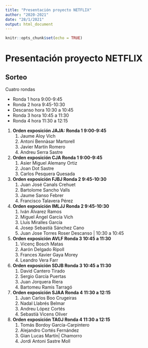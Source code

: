 ```yaml
---
title: "Presentación proyecto NETFLIX"
author: "2020-2021"
date: "28/1/2021"
output: html_document
---
```


```r
knitr::opts_chunk$set(echo = TRUE)
```


# Presentación proyecto NETFLIX



## Sorteo 



Cuatro rondas 

* Ronda 1 hora  9:00-9:45
* Ronda 2 hora 9:45-10:30     	 
* Descanso hora 10:30 a 10:45    	
* Ronda 3 hora 10:45 a 11:30   	
* Ronda 4 hora 11:30 a 12:15 




1. **Orden exposición JAJA: Ronda 1  9:00-9:45** 
     1. Jaume Aloy Vich
     2. Antoni Bennàsar Martorell
     3. Javier Martín Romero
     4. Andreu Serra Sastre
2. **Orden exposición  CJA 	Ronda 1  9:00-9:45**
     1. Asier Miguel Alemany Ortiz
     2. Joan Dot Sastre
     3. Carlos Pesquera Quesada  
3. **Orden exposición   FJBJ 	Ronda 2  9:45-10:30**  
    1. Juan José Canals Crehuet
    1. Bartolome Sancho Valls
    1. Jaume Sanso Febrer
    1. Francisco Talavera Pérez 
4. **Orden exposición    IMLJJ  Ronda 2  9:45-10:30**  
    1. Iván Álvarez Ramos
    1. Miguel Ángel García Vich
    1. Lluís Miralles García
    1. Josep Sebastià Sánchez Cano
    1. Juan Jose Torres Roser 
Descanso | 10:30 a 10:45 
5. **Orden exposición  AVLF Ronda 3  10:45 a 11:30**
    1. Vicenç Bosch Matas
    1. Aarón Delgado Ripoll
    1. Frances Xavier Gaya Morey
    1. Leandro Vera Farr
6.  **Orden exposición     SDJB  Ronda 3  10:45 a 11:30**
    1. David Cantero Tirado     
    1. Sergio García Puertas     
    1. Juan Jorquera Riera     
    1. Bartomeu Ramis Tarragó
7.  **Orden exposición     SJAA   	Ronda 4  11:30 a 12:15**
    1. Juan Carlos Boo Crugeiras  
    1. Nadal Llabrés Belmar   
    1. Andreu López Cortés  
    1. Sebastià Vicens Oliver 
8.  **Orden exposición     TAGJ    	Ronda 4  11:30 a 12:15**
    1. Tomás Bordoy García-Carpintero 
    1. Alejandro Cortés Fernández
    1. Gian Lucas Martín| Chamorro 
    1. Jordi Antoni Sastre Moll 
